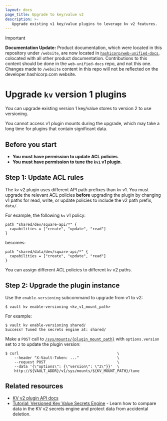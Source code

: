```yaml
---
layout: docs
page_title: Upgrade to key/value v2
description: >-
   Upgrade existing v1 key/value plugins to leverage kv v2 features.
---
```


> [!IMPORTANT]  
> **Documentation Update:** Product documentation, which were located in this repository under `/website`, are now located in [`hashicorp/web-unified-docs`](https://github.com/hashicorp/web-unified-docs), colocated with all other product documentation. Contributions to this content should be done in the `web-unified-docs` repo, and not this one. Changes made to `/website` content in this repo will not be reflected on the developer.hashicorp.com website.

# Upgrade `kv` version 1 plugins

You can upgrade existing version 1 key/value stores to version 2 to use
versioning.

<Warning>

   You cannot access v1 plugin mounts during the upgrade, which may take a long
   time for plugins that contain significant data.

</Warning>

## Before you start 

- **You must have permission to update ACL policies**.
- **You must have permission to tune the `kv1` v1 plugin**.



## Step 1: Update ACL rules

The `kv` v2 plugin uses different API path prefixes than `kv` v1. You must
upgrade the relevant ACL policies **before** upgrading the plugin by changing
v1 paths for read, write, or update policies to include the v2 path prefix,
`data/`.

For example, the following `kv` v1 policy:

```hcl
path "shared/dev/square-api/*" {
  capabilities = ["create", "update", "read"]
}
```

becomes:

```hcl
path "shared/data/dev/square-api/*" {
  capabilities = ["create", "update", "read"]
}
```

<Tip>

  You can assign different ACL policies to different `kv` v2 paths.

</Tip>



## Step 2: Upgrade the plugin instance

<Tabs>

<Tab heading="CLI" group="cli">

Use the `enable-versioning` subcommand to upgrade from v1 to v2:

```shell-session
$ vault kv enable-versioning <kv_v1_mount_path>
```

For example:

<CodeBlockConfig hideClipboard="true">

```shell-session
$ vault kv enable-versioning shared/
Success! Tuned the secrets engine at: shared/
```

</CodeBlockConfig>

</Tab>

<Tab heading="API" group="api">

Make a `POST` call to
[`/sys/mounts/{plugin_mount_path}`](/vault/api-docs/system/mounts#enable-secrets-engine)
with `options.version` set to `2` to update the plugin version:

```shell-session
$ curl                                            \
    --header "X-Vault-Token: ..."                 \
    --request POST                                \
    --data '{\"options\": {\"version\": \"2\"}}'  \
    http://${VAULT_ADDR}/v1/sys/mounts/${KV_MOUNT_PATH}/tune
```

</Tab>

</Tabs>



## Related resources

- [KV v2 plugin API docs](/vault/api-docs/secret/kv/kv-v2)
- [Tutorial: Versioned Key Value Secrets Engine](/vault/tutorials/secrets-management/versioned-kv) -
   Learn how to compare data in the KV v2 secrets engine and protect data from
   accidental deletion.